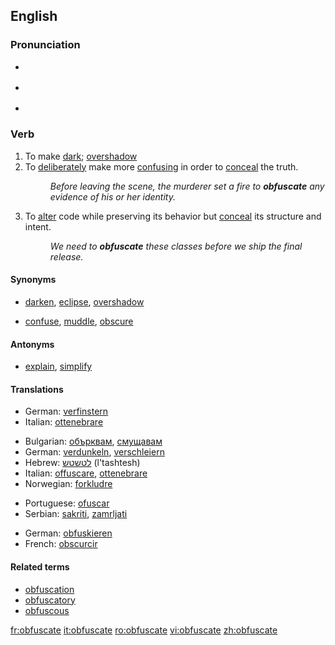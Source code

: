 {{was wotd|2007|July|6}}
==English==

===Pronunciation===
* {{a|RP}} {{IPA|/ˈɒbfʌskeɪt/}}
* {{a|US}} {{IPA|/ˈɑːbfʌskeɪt/|/ˈɑːbfəskeɪt/}}
*{{audio|en-us-obfuscate.ogg|Audio (US)}}

===Verb===
{{en-verb|obfuscat|ing}}

# To make [[dark]]; [[overshadow]]
# To [[deliberately]] make more [[confusing]] in order to [[conceal]] the truth.
#: ''Before leaving the scene, the murderer set a fire to '''obfuscate''' any evidence of his or her identity.''
# {{computing}} To [[alter]] code while preserving its behavior but [[conceal]] its structure and intent.
#: ''We need to '''obfuscate''' these classes before we ship the final release.''

====Synonyms====
* {{sense|to make dark}} [[darken]], [[eclipse]], [[overshadow]]
* {{sense|to deliberately make more confusing}} [[confuse]], [[muddle]], [[obscure]]

====Antonyms====
* {{sense|to deliberately make less confusing}} [[explain]], [[simplify]]

====Translations====
{{trans-top|to make dark}}
*German: [[verfinstern]]
*Italian: [[ottenebrare]]
{{trans-mid}}
{{trans-bottom}}

{{trans-top|to deliberately make more confusing}}
*Bulgarian: [[обърквам]], [[смущавам]]
*German: [[verdunkeln]], [[verschleiern]]
*Hebrew: [[לטשטש]] (l'tashtesh)
*Italian: [[offuscare]], [[ottenebrare]]
*Norwegian: [[forkludre]]
{{trans-mid}}
*Portuguese: [[ofuscar]]
*Serbian: [[sakriti]], [[zamrljati]]
{{trans-bottom}}

{{trans-top|to alter code}}
*German: [[obfuskieren]]
*French: [[obscurcir]]
{{trans-mid}}
{{trans-bottom}}

====Related terms====
*[[obfuscation]]
*[[obfuscatory]]
*[[obfuscous]]

[[fr:obfuscate]]
[[it:obfuscate]]
[[ro:obfuscate]]
[[vi:obfuscate]]
[[zh:obfuscate]]